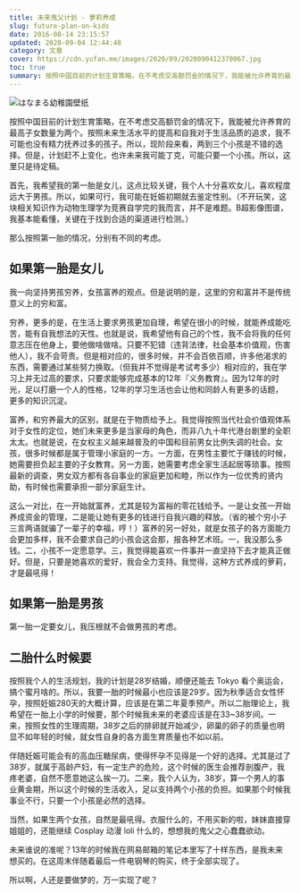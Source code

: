 ```yaml
---
title: 未来鬼父计划 - 萝莉养成
slug: future-plan-on-kids
date: 2016-08-14 23:15:57
updated: 2020-09-04 12:44:48
category: 文章
cover: https://cdn.yufan.me/images/2020/09/2020090412370067.jpg
toc: true
summary: 按照中国目前的计划生育策略，在不考虑交高额罚金的情况下，我能被允许养育的最高子女数量为两个。按照未来生活水平的提高和自我对于生活品质的追求，我不可能也没有精力抚养过多的孩子。
---
```


![はなまる幼稚園壁纸](https://cdn.yufan.me/images/2020/09/2020090412432012.jpg)

按照中国目前的计划生育策略，在不考虑交高额罚金的情况下，我能被允许养育的最高子女数量为两个。按照未来生活水平的提高和自我对于生活品质的追求，我不可能也没有精力抚养过多的孩子。所以，现阶段来看，两到三个小孩是不错的选择。但是，计划赶不上变化，也许未来我可能丁克，可能只要一个小孩。所以，这里只是待定稿。

首先，我希望我的第一胎是女儿，这点比较关键，我个人十分喜欢女儿，喜欢程度远大于男孩。所以，如果可行，我可能在妊娠初期就去鉴定性别。（不开玩笑，这块相关知识作为动物生理学为竞赛自学完的我而言，并不是难题。B超影像图谱，我基本能看懂，关键在于找到合适的渠道进行检测。）

那么按照第一胎的情况，分别有不同的考虑。

## 如果第一胎是女儿

我一向坚持男孩穷养，女孩富养的观点。但是说明的是，这里的穷和富并不是传统意义上的穷和富。

穷养，更多的是，在生活上要求男孩更加自理，希望在很小的时候，就能养成能吃苦，能有自我想法的天性。也就是说，我希望他有自己的个性，我不会将我的任何意志压在他身上，要他做啥做啥。只要不犯错（违背法律，社会基本价值观，伤害他人），我不会苛责。但是相对应的，很多时候，并不会百依百顺，许多他渴求的东西，需要通过某些努力换取。（但我并不觉得是考试考多少）相对应的，我在学习上并无过高的要求，只要求能够完成基本的12年『义务教育』。因为12年的时光，足以打磨一个人的性格，12年的学习生活也会让他和同龄人有更多的话题，更多的知识沉淀。

富养，和穷养最大的区别，就是在于物质给予上。我觉得按照当代社会价值观体系对于女性的定位，她们未来更多是当家母的角色，而非八九十年代港台剧里的全职太太。也就是说，在女权主义越来越普及的中国和目前男女比例失调的社会。女孩，很多时候都是属于管理小家庭的一方。一方面，在男性主要忙于赚钱的时候，她需要担负起主要的子女教育。另一方面，她需要考虑全家生活起居等琐事。按照最新的调查，男女双方都有各自事业的家庭更加和睦，所以作为一位优秀的贤内助，有时候也需要承担一部分家庭生计。

这么一对比，在一开始就富养，尤其是较为富裕的零花钱给予。一是让女孩一开始养成资金的管理，二是能让她有更多的钱进行自我兴趣的释放。（省的被个穷小子三言两语就骗了一辈子的幸福，哼！）富养的另一好处，就是女孩子的各方面能力会更加多样，我不会要求自己的小孩会这会那，报各种艺术班。一，我没那么多钱。二，小孩不一定愿意学。三，我觉得能喜欢一件事并一直坚持下去才能真正做好。但是，只要是她喜欢的爱好，我会全力支持。我觉得，这种方式养成的萝莉，才是最吼得！

## 如果第一胎是男孩

第一胎一定要女儿，我压根就不会做男孩的考虑。

## 二胎什么时候要

按照我个人的生活规划，我的计划是28岁结婚，顺便还能去 Tokyo 看个奥运会，搞个蜜月啥的。所以，我要一胎的时候最小也应该是29岁。因为秋季适合女性怀孕，按照妊娠280天的大概计算，应该是在第二年夏季预产。所以二胎理论上，我希望在一胎上小学的时候要，那个时候我未来的老婆应该是在33~38岁间。一来，按照女性的生理周期，38岁之后的排卵就开始减少，卵巢的卵子的质量也明显不如年轻的时候，就女性自身的各方面生育质量也不如以前。

伴随妊娠可能会有的高血压糖尿病，使得怀孕不见得是一个好的选择。尤其是过了38岁，就属于高龄产妇，有一定生产的危险，这个时候的医生会推荐剖腹产，我疼老婆，自然不愿意她这么挨一刀。二来，我个人认为，38岁，算一个男人的事业黄金期，所以这个时候的生活收入，足以支持两个小孩的负担。如果那个时候我事业不行，只要一个小孩是必然的选择。

当然，如果生两个女孩，自然是最吼得。衣服什么的，不用买新的啦，妹妹直接穿姐姐的，还能继续 Cosplay 动漫 loli 什么的，想想我的鬼父之心蠢蠢欲动。

未来谁说的准呢？13年的时候我在网易邮箱的笔记本里写了十样东西，是我未来想买的。在这周末伴随着最后一件电钢琴的购买，终于全部实现了。

所以啊，人还是要做梦的，万一实现了呢？

